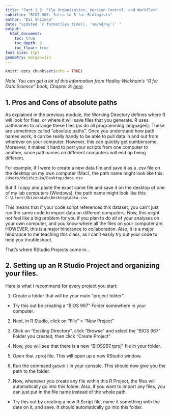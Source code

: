 ```yaml
---
title: "Part 1.2: File Organization, Version Control, and Workflow"
subtitle: "BIOS 967: Intro to R for Biologists"
author: "Dai Shizuka"
date: "updated `r format(Sys.time(), '%m/%d/%y')` "
output: 
  html_document:
    toc: true
    toc_depth: 2
    toc_float: true
font size: 11pt
geometry: margin=1in
---
```


```r
knitr::opts_chunk$set(echo = TRUE)
```

*Note: You can get a lot of this information from Hadley Wickham's "R for Data Science" book, Chapter 8: [here](https://r4ds.had.co.nz/workflow-projects.html).*

## 1. Pros and Cons of absolute paths

As explained in the previous module, the Working Directory defines where R will look for files, or where it will save files that you generate. R uses pathnames to arrange these files (as do all programming languages). These are sometimes called "absolute paths". Once you understand how path names work, it can be really handy to be able to pull data in and out from wherever on your computer. However, this can quickly get cumbersome. Moreover, it makes it hard to port your scripts from one computer to another, since pathnames on different computers will end up being different. 

For example, if I were to create a new data file and save it as a .csv file on the desktop on my own computer (Mac), the path name might look like this:
`/Users/daishizuka/Desktop/data.csv`

But if I copy and paste the exact same file and save it on the desktop of one of my lab computers (Windows), the path name might look like this:
`C:\Users\ShizukaLab\Desktop\data.csv`

This means that if your code script references this dataset, you can't just run the same code to import data on different computers. Now, this might not feel like a big problem for you if you plan to do all of your analyses on your own computer, and you know where all the files on your computer are. HOWEVER, this is a major hindrance to collaboration. Also, it is a major hindrance to me teaching this class, as I can't easily try out your code to help you troubleshoot. 

That's where RStudio Projects come in...

## 2. Setting up an R Studio Project and organizing your files.

Here is what I recommend for every project you start: 

1. Create a folder that will be your main "project folder".
  
* Try this out be creating a "BIOS 967" Folder somewhere in your computer.

2. Next, in R Studio, click on "File" > "New Project" 

3. Click on "Existing Directory", click "Browse" and select the "BIOS 967" Folder you created, then click "Create Project"

4. Now, you will see that there is a new "BIOS967.rproj" file in your folder.

5. Open that .rproj file. This will open up a new RStudio window. 

6. Run the command `getwd()` in your console. This should now give you the path to the folder. 

7. Now, whenever you create any file within this R Project, the files will automatically go into this folder. Also, if you want to import any files, you can just put in the file name instead of the whole path. 

* Try this out by creating a new R Script file, name it something with the date on it, and save. It should automatically go into this folder. 
